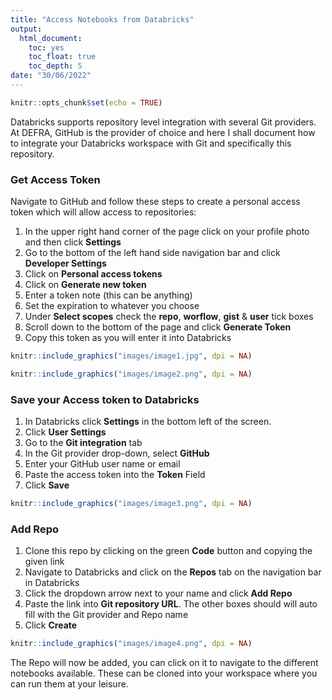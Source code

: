 ```yaml
---
title: "Access Notebooks from Databricks"
output:
  html_document:
    toc: yes
    toc_float: true
    toc_depth: 5
date: "30/06/2022"
---
```


```r
knitr::opts_chunk$set(echo = TRUE)
```
Databricks supports repository level integration with several Git providers. At DEFRA, GitHub is the provider of choice and here I shall document how to integrate your Databricks workspace with Git and specifically this repository.

### Get Access Token
Navigate to GitHub and follow these steps to create a personal access token which will allow access to repositories:

1. In the upper right hand corner of the page click on your profile photo and then click **Settings**
2. Go to the bottom of the left hand side navigation bar and click **Developer Settings**
3. Click on **Personal access tokens**
4. Click on **Generate new token**
5. Enter a token note (this can be anything)
6. Set the expiration to whatever you choose
7. Under **Select scopes** check the **repo**, **worflow**, **gist** & **user** tick boxes
8. Scroll down to the bottom of the page and click **Generate Token**
9. Copy this token as you will enter it into Databricks

```r

knitr::include_graphics("images/image1.jpg", dpi = NA)

```
```r

knitr::include_graphics("images/image2.png", dpi = NA)

```

### Save your Access token to Databricks

1. In Databricks click **Settings** in the bottom left of the screen.
2. Click **User Settings**
3. Go to the **Git integration** tab
4. In the Git provider drop-down, select **GitHub**
5. Enter your GitHub user name or email
6. Paste the access token into the **Token** Field
7. Click **Save**

```r

knitr::include_graphics("images/image3.png", dpi = NA)

```

### Add Repo

1. Clone this repo by clicking on the green **Code** button and copying the given link
2. Navigate to Databricks and click on the **Repos** tab on the navigation bar in Databricks
3. Click the dropdown arrow next to your name and click **Add Repo**
4. Paste the link into **Git repository URL**. The other boxes should will auto fill with the Git provider and Repo name
5. Click **Create**

```r

knitr::include_graphics("images/image4.png", dpi = NA)

```

The Repo will now be added, you can click on it to navigate to the different notebooks available. These can be cloned into your workspace where you can run them at your leisure.